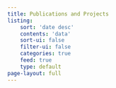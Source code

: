 ```yaml
---
title: Publications and Projects
listing:
    sort: 'date desc'
    contents: 'data'
    sort-ui: false
    filter-ui: false
    categories: true
    feed: true
    type: default
page-layout: full
---
```




